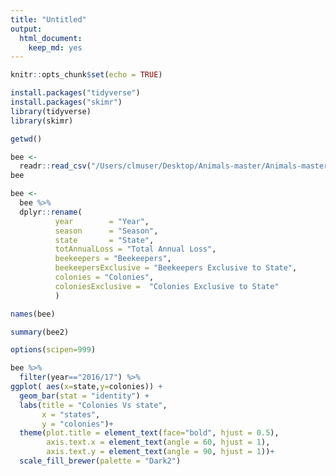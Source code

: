 ```yaml
---
title: "Untitled"
output: 
  html_document: 
    keep_md: yes
---
```


```r
knitr::opts_chunk$set(echo = TRUE)
```
```r
install.packages("tidyverse")
install.packages("skimr")
library(tidyverse)
library(skimr)
```
```r
getwd()
```


```r
bee <- 
  readr::read_csv("/Users/clmuser/Desktop/Animals-master/Animals-master 5/bee2.csv")
bee
```
```r
bee <- 
  bee %>% 
  dplyr::rename(
          year        = "Year",
          season      = "Season",
          state       = "State",
          totAnnualLoss = "Total Annual Loss",
          beekeepers = "Beekeepers",
          beekeepersExclusive = "Beekeepers Exclusive to State",
          colonies = "Colonies",
          coloniesExclusive =  "Colonies Exclusive to State" 
          )

names(bee)
```

```r
summary(bee2)
```


```r
options(scipen=999)
```

```r
bee %>%
  filter(year=="2016/17") %>%
ggplot( aes(x=state,y=colonies)) +
  geom_bar(stat = "identity") +
  labs(title = "Colonies Vs state",
       x = "states",
       y = "colonies")+
  theme(plot.title = element_text(face="bold", hjust = 0.5),
        axis.text.x = element_text(angle = 60, hjust = 1),
        axis.text.y = element_text(angle = 90, hjust = 1))+
  scale_fill_brewer(palette = "Dark2")
```


